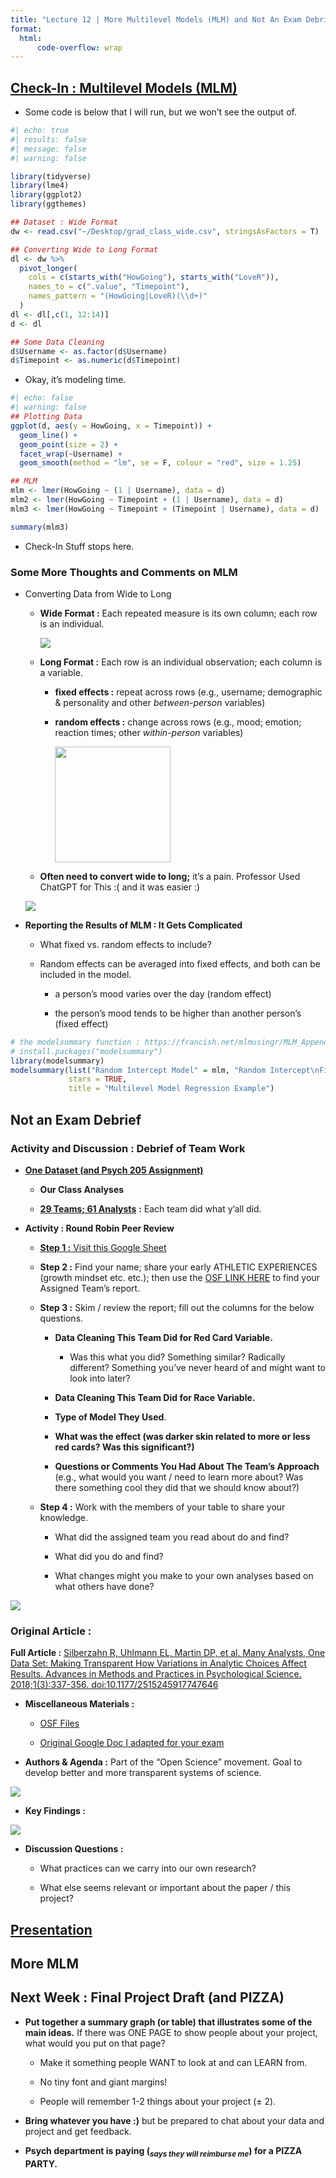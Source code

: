 ```yaml
---
title: "Lecture 12 | More Multilevel Models (MLM) and Not An Exam Debrief"
format: 
  html:
      code-overflow: wrap
---
```


## [Check-In : Multilevel Models (MLM)](https://docs.google.com/forms/d/e/1FAIpQLSfmtiyG6zXo_pgGLYempKtsyWhZdWDENCQYCCmHKuQ1sTdLuQ/viewform?usp=header)

-   Some code is below that I will run, but we won't see the output of.

```r
#| echo: true
#| results: false
#| message: false
#| warning: false

library(tidyverse)
library(lme4)
library(ggplot2)
library(ggthemes)

## Dataset : Wide Format
dw <- read.csv("~/Desktop/grad_class_wide.csv", stringsAsFactors = T)

## Converting Wide to Long Format
dl <- dw %>%
  pivot_longer(
    cols = c(starts_with("HowGoing"), starts_with("LoveR")),
    names_to = c(".value", "Timepoint"),
    names_pattern = "(HowGoing|LoveR)(\\d+)"
  )
dl <- dl[,c(1, 12:14)]
d <- dl

## Some Data Cleaning
d$Username <- as.factor(d$Username)
d$Timepoint <- as.numeric(d$Timepoint)
```

-   Okay, it's modeling time.

```r
#| echo: false
#| warning: false
## Plotting Data
ggplot(d, aes(y = HowGoing, x = Timepoint)) + 
  geom_line() + 
  geom_point(size = 2) + 
  facet_wrap(~Username) + 
  geom_smooth(method = "lm", se = F, colour = "red", size = 1.25)

## MLM
mlm <- lmer(HowGoing ~ (1 | Username), data = d)
mlm2 <- lmer(HowGoing ~ Timepoint + (1 | Username), data = d)
mlm3 <- lmer(HowGoing ~ Timepoint + (Timepoint | Username), data = d)

summary(mlm3)

```

-   Check-In Stuff stops here.

### Some More Thoughts and Comments on MLM

-   Converting Data from Wide to Long

    -   **Wide Format :** Each repeated measure is its own column; each row is an individual.

        ![](images/clipboard-2798629359.png)

    -   **Long Format :** Each row is an individual observation; each column is a variable.

        -   **fixed effects :** repeat across rows (e.g., username; demographic & personality and other *between-person* variables)

        -   **random effects :** change across rows (e.g., mood; emotion; reaction times; other *within-person* variables)

            ![](images/clipboard-2900539411.png){width="185"}

    -   **Often need to convert wide to long;** it's a pain. Professor Used ChatGPT for This :( and it was easier :)

    ![](images/clipboard-967868589.png)

-   **Reporting the Results of MLM : It Gets Complicated**

    -   What fixed vs. random effects to include?

    -   Random effects can be averaged into fixed effects, and both can be included in the model.

        -   a person's mood varies over the day (random effect)

        -   the person's mood tends to be higher than another person's (fixed effect)

```r
# the modelsummary function : https://francish.net/mlmusingr/MLM_Appendix_A.pdf
# install.packages("modelsummary")
library(modelsummary)
modelsummary(list("Random Intercept Model" = mlm, "Random Intercept\nFixed Slope Model" = mlm2, "Random Intercept\nRandom Slope Model" = mlm3), 
             stars = TRUE,
             title = "Multilevel Model Regression Example")
```

## Not an Exam Debrief

### Activity and Discussion : Debrief of Team Work

-   [**One Dataset (and Psych 205 Assignment)**](https://docs.google.com/document/d/1qGXXwLUf7fiEKhhJ5ur-FkNUHDyLfrhjdPcSosrsAZw/edit?usp=sharing)

    -   **Our Class Analyses**

    -   [**29 Teams; 61 Analysts**](https://osf.io/qix4g/files/osfstorage) **:** Each team did what y'all did.

-   **Activity : Round Robin Peer Review**

    -   [**Step 1 :** Visit this Google Sheet](https://docs.google.com/spreadsheets/d/11Ftod8PNXqlYVVTQ5a1ImtbXary4vIIMpfPwQv3zG2E/edit?usp=sharing)

    -   **Step 2 :** Find your name; share your early ATHLETIC EXPERIENCES (growth mindset etc. etc.); then use the [OSF LINK HERE](https://osf.io/qix4g/files/osfstorage) to find your Assigned Team's report.

    -   **Step 3 :** Skim / review the report; fill out the columns for the below questions.

        -   **Data Cleaning This Team Did for Red Card Variable.**

            -   Was this what you did? Something similar? Radically different? Something you've never heard of and might want to look into later?

        -   **Data Cleaning This Team Did for Race Variable.**

        -   **Type of Model They Used**.

        -   **What was the effect (was darker skin related to more or less red cards? Was this significant?)**

        -   **Questions or Comments You Had About The Team's Approach** (e.g., what would you want / need to learn more about? Was there something cool they did that we should know about?)

    -   **Step 4 :** Work with the members of your table to share your knowledge.

        -   What did the assigned team you read about do and find?

        -   What did you do and find?

        -   What changes might you make to your own analyses based on what others have done?

![](images/clipboard-290001262.png){fig-align="center"}

### Original Article :

**Full Article :** [Silberzahn R, Uhlmann EL, Martin DP, et al. Many Analysts, One Data Set: Making Transparent How Variations in Analytic Choices Affect Results. Advances in Methods and Practices in Psychological Science. 2018;1(3):337-356. doi:10.1177/2515245917747646](https://journals.sagepub.com/doi/epub/10.1177/2515245917747646)

-   **Miscellaneous Materials :**

    -   [OSF Files](https://osf.io/un3e5/files/osfstorage)

    -   [Original Google Doc I adapted for your exam](https://docs.google.com/document/d/1uCF5wmbcL90qvrk_J27fWAvDcDNrO9o_APkicwRkOKc/edit?tab=t.0)

-   **Authors & Agenda :** Part of the "Open Science" movement. Goal to develop better and more transparent systems of science.

![](images/clipboard-3837998832.png)

-   **Key Findings :**

![](images/clipboard-755498918.png)

-   **Discussion Questions :**

    -   What practices can we carry into our own research?

    -   What else seems relevant or important about the paper / this project?

## [Presentation](https://docs.google.com/presentation/d/1YZQ45_oj6TgiSIUpU7N6Ek5iTk2nn4T5RIpCz6Xi1K4/edit?usp=sharing)

## More MLM

## Next Week : Final Project Draft (and PIZZA)

-   **Put together a summary graph (or table) that illustrates some of the main ideas.** If there was ONE PAGE to show people about your project, what would you put on that page?

    -   Make it something people WANT to look at and can LEARN from.

    -   No tiny font and giant margins!

    -   People will remember 1-2 things about your project (± 2).

-   **Bring whatever you have :)** but be prepared to chat about your data and project and get feedback.

-   **Psych department is paying (~*says\ they\ will\ reimburse\ me*~) for a PIZZA PARTY.**
